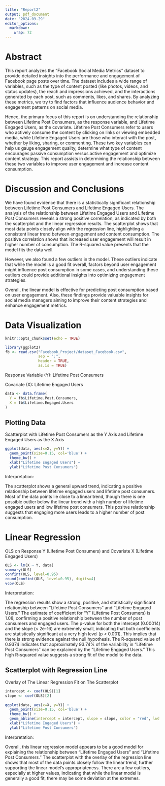 ```yaml
---
title: "Report2"
output: pdf_document
date: "2024-09-29"
editor_options: 
  markdown: 
    wrap: 72
---
```


# Abstract

This report analyzes the "Facebook Social Media Metrics" dataset to
provide detailed insights into the performance and engagement of
Facebook page posts over time. The dataset includes a wide range of
variables, such as the type of content posted (like photos, videos, and
status updates), the reach and impressions achieved, and the
interactions generated by each post, such as comments, likes, and
shares. By analyzing these metrics, we try to find factors that
influence audience behavior and engagement patterns on social media.

Hence, the primary focus of this report is on understanding the
relationship between Lifetime Post Consumers, as the response variable,
and Lifetime Engaged Users, as the covariate. Lifetime Post Consumers
refer to users who actively consume the content by clicking on links or
viewing embedded media, while Lifetime Engaged Users are those who
interact with the post, whether by liking, sharing, or commenting. These
two key variables can help us gauge engagement quality, determine what
type of content encourages passive consumption versus active engagement
and optimize content strategy. This report assists in determining the
relationship between these two variables to improve user engagement and
increase content consumption.

# Discussion and Conclusions

We have found evidence that there is a statistically significant
relationship between Lifetime Post Consumers and Lifetime Engaged Users.
The analysis of the relationship between Lifetime Engaged Users and
Lifetime Post Consumers reveals a strong positive correlation, as
indicated by both the scatterplot and the linear regression results. The
scatterplot shows that most data points closely align with the
regression line, highlighting a consistent linear trend between
engagement and content consumption. The positive correlation shows that
increased user engagement will result in higher number of consumption.
The R-squared value presents that the model fits the data well.

However, we also found a few outliers in the model. These outliers
indicate that while the model is a good fit overall, factors beyond user
engagement might influence post consumption in some cases, and
understanding these outliers could provide additional insights into
optimizing engagement strategies.

Overall, the linear model is effective for predicting post consumption
based on user engagement. Also, these findings provide valuable insights
for social media managers aiming to improve their content strategies and
enhance engagement metrics.

# Data Visualization

```r
knitr::opts_chunk$set(echo = TRUE)
```

```r
library(ggplot2)
fb <- read.csv("Facebook_Project/dataset_Facebook.csv",
               sep = ";",
               header = TRUE,
               as.is = TRUE)
```

Response Variable (Y): Lifetime Post Consumers

Covariate (X): Lifetime Engaged Users

```r
data <- data.frame(
  Y = fb$Lifetime.Post.Consumers,
  X = fb$Lifetime.Engaged.Users
)
```

## Plotting Data

Scatterplot with Lifetime Post Consumers as the Y Axis and Lifetime
Engaged Users as the X Axis

```r
ggplot(data, aes(x=X, y=Y)) + 
  geom_point(size=0.15, col='blue') +
  theme_bw() +
  xlab("Lifetime Engaged Users") +
  ylab("Lifetime Post Consumers")
```

Interpretation: 

The scatterplot shows a general upward trend, indicating
a positive relationship between lifetime engaged users and lifetime post
consumers. Most of the data points lie close to a linear trend, though
there is one possible outlier below the linear trend with a high number
of lifetime engaged users and low lifetime post consumers. This positve
relationship suggests that engaging more users leads to a higher number
of post consumption.

# Linear Regression

OLS on Response Y (Lifetime Post Consumers) and Covariate X (Lifetime
Engaged Users)

```r
OLS <- lm(X ~ Y, data)
summary(OLS)
confint(OLS, level=0.95)
round(confint(OLS, level=0.95), digits=4)
vcov(OLS)
```

Interpretation: 

The regression results show a strong, positive, and
statistically significant relationship between "Lifetime Post Consumers"
and "Lifetime Engaged Users." The estimate of coefficient for "Y"
(Lifetime Post Consumers) is 1.08, confirming a positive relationship
between the number of post consumers and engaged users. The p-value for
both the intercept (0.00014) and the slope (\< 2e-16) are extremely
small, indicating that both coefficients are statistically significant
at a very high level (p \< 0.001). This implies that there is strong
evidence against the null hypothesis. The R-squared value of 0.9374
indicates that approximately 93.74% of the variability in "Lifetime Post
Consumers" can be explained by the "Lifetime Engaged Users." This high
R-squared value suggests a strong fit of the model to the data.


## Scatterplot with Regression Line

Overlay of The Linear Regression Fit on The Scatterplot

```r

intercept <- coef(OLS)[1]
slope <- coef(OLS)[2]
  
ggplot(data, aes(x=X, y=Y)) + 
  geom_point(size=0.15, col='blue') +
  theme_bw() +
  geom_abline(intercept = intercept, slope = slope, color = "red", lwd = 1.5) +
  xlab("Lifetime Engaged Users") +
  ylab("Lifetime Post Consumers")
```

Interpretation:

Overall, this linear regression model appears to be a good model for
explaining the relationship between "Lifetime Engaged Users" and
"Lifetime Post Consumers." The scatterplot with the overlay of the
regression line shows that most of the data points closely follow the
linear trend, further supporting the linear model's appropriateness.
There are a few outliers, especially at higher values, indicating that
while the linear model is generally a good fit, there may be some
deviation at the extremes.
